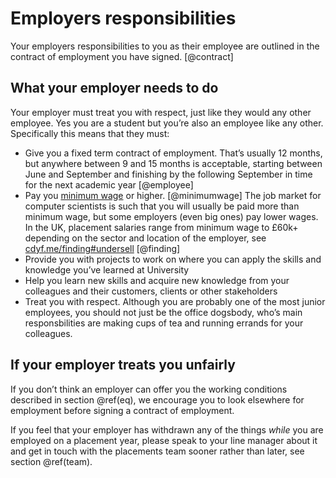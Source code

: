 # Employers responsibilities {#employers}

Your employers responsibilities to you as their employee are outlined in the contract of employment you have signed. [@contract]

## What your employer needs to do {#eq}
Your employer must treat you with respect, just like they would any other employee. Yes you are a student but you're also an employee like any other. Specifically this means that they must:

* Give you a fixed term contract of employment. That's usually 12 months, but anywhere between 9 and 15 months is acceptable, starting between June and September and finishing by the following September in time for the next academic year [@employee]
* Pay you [minimum wage](https://www.gov.uk/national-minimum-wage) or higher. [@minimumwage] The job market for computer scientists is such that you will usually be paid more than minimum wage, but some employers (even big ones) pay lower wages. In the UK, placement salaries range from minimum wage to £60k+ depending on the sector and location of the employer, see [cdyf.me/finding#undersell](https://cdyf.me/finding#undersell) [@finding]
* Provide you with projects to work on where you can apply the skills and knowledge you've learned at University
* Help you learn new skills and acquire new knowledge from your colleagues and their customers, clients or other stakeholders 
* Treat you with respect. Although you are probably one of the most junior employees, you should not just be the office dogsbody, who's main responsbilities are making cups of tea and running errands for your colleagues. 


## If your employer treats you unfairly {#unfair}
If you don't think an employer can offer you the working conditions described in section \@ref(eq), we encourage you to look elsewhere for employment before signing a contract of employment.

If you feel that your employer has withdrawn any of the things _while_ you are employed on a placement year, please speak to your line manager about it and get in touch with the placements team sooner rather than later, see section \@ref(team). 

